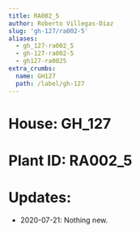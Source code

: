 ```yaml
---
title: RA002_5
author: Roberto Villegas-Diaz
slug: 'gh-127/ra002-5'
aliases:
  - gh_127-ra002_5
  - gh-127-ra002-5
  - gh127-ra0025
extra_crumbs:
  name: GH127
  path: /label/gh-127
---
```


# **House**: GH_127
# **Plant ID**: RA002_5
# **Updates**: 
 - 2020-07-21: Nothing new.
